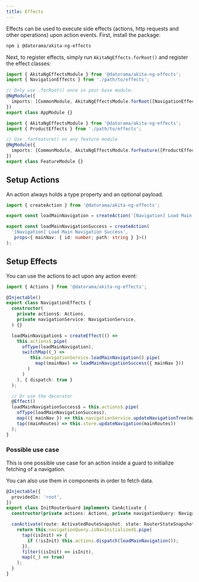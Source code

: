 ```yaml
---
title: Effects
---
```


Effects can be used to execute side effects (actions, http requests and other operations) upon action events. First, install the package:

```bash
npm i @datorama/akita-ng-effects
```

Next, to register effects, simply run `AkitaNgEffects.forRoot()` and register the effect classes:

```ts title="app.module.ts"
import { AkitaNgEffectsModule } from '@datorama/akita-ng-effects';
import { NavigationEffects } from './path/to/effects';

// Only use .forRoot() once in your base module.
@NgModule({
  imports: [CommonModule, AkitaNgEffectsModule.forRoot([NavigationEffects])],
})
export class AppModule {}
```

```ts title="product.module.ts"
import { AkitaNgEffectsModule } from '@datorama/akita-ng-effects';
import { ProductEffects } from './path/to/effects';

// Use .forFeature() on any feature module
@NgModule({
  imports: [CommonModule, AkitaNgEffectsModule.forFeature([ProductEffects])],
})
export class FeatureModule {}
```

## Setup Actions

An action always holds a type property and an optional payload.

```ts title="navigation.actions.ts"
import { createAction } from '@datorama/akita-ng-effects';

export const loadMainNavigation = createAction('[Navigation] Load Main Navigation');

export const loadMainNavigationSuccess = createAction(
  '[Navigation] Load Main Navigation Success',
   props<{ mainNav: { id: number; path: string } }>()
);
```

## Setup Effects

You can use the actions to act upon any action event:

```ts title="navigation.effect.ts"
import { Actions } from '@datorama/akita-ng-effects';

@Injectable()
export class NavigationEffects {
  constructor(
    private actions$: Actions,
    private navigationService: NavigationService,
  ) {}

  loadMainNavigation$ = createEffect(() =>
    this.actions$.pipe(
      ofType(loadMainNavigation),
      switchMap((_) =>
         this.navigationService.loadMainNavigation().pipe(
           map((mainNav) => loadMainNavigationSuccess({ mainNav }))
        )
      )
    ), { dispatch: true }
  );

  // Or use the decorator
  @Effect()
  loadMainNavigationSuccess$ = this.actions$.pipe(
    ofType(loadMainNavigationSuccess),
    map(({ mainNav }) => this.navigationService.updateNavigationTree(mainNav)),
    tap((mainRoutes) => this.store.updateNavigation(mainRoutes))
  );
}
```

### Possible use case

This is one possible use case for an action inside a guard to initialize fetching of a navigation.

You can also use them in components in order to fetch data.

```ts title="init-route.guard.ts"
@Injectable({
  providedIn: 'root',
})
export class InitRouterGuard implements CanActivate {
  constructor(private actions: Actions, private navigationQuery: NavigationQuery) {}

  canActivate(route: ActivatedRouteSnapshot, state: RouterStateSnapshot): Observable<boolean | UrlTree> {
    return this.navigationQuery.isNavInitialized$.pipe(
      tap((isInit) => {
        if (!isInit) this.actions.dispatch(loadMainNavigation());
      }),
      filter((isInit) => isInit),
      map((_) => true)
    );
  }
}
```

